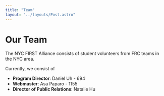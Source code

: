 ```yaml
---
title: "Team"
layout: "../layouts/Post.astro"
---
```


# Our Team

The NYC FIRST Alliance consists of student volunteers from FRC teams in the NYC area.

Currently, we consist of

- **Program Director**: Daniel Uh - 694
- **Webmaster**: Asa Paparo - 1155
- **Director of Public Relations**: Natalie Hu
